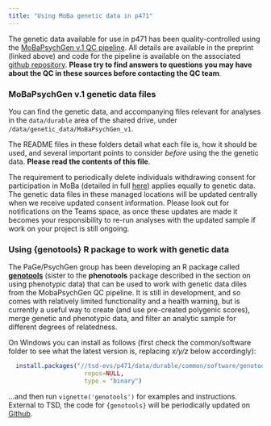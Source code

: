 ```yaml
---
title: "Using MoBa genetic data in p471"
---
```


The genetic data available for use in p471 has been quality-controlled using the [MoBaPsychGen v.1 QC pipeline](https://www.biorxiv.org/content/10.1101/2022.06.23.496289v1). All details are available in the preprint (linked above) and code for the pipeline is available on the associated [github repository](https://github.com/psychgen/MoBaPsychGen-QC-pipeline). **Please try to find answers to questions you may have about the QC in these sources before contacting the QC team**.

### MoBaPsychGen v.1 genetic data files

You can find the genetic data, and accompanying files relevant for analyses in the `data/durable` area of the shared drive, under `/data/genetic_data/MoBaPsychGen_v1`.

The README files in these folders detail what each file is, how it should be used, and several important points to consider *before* using the the genetic data. **Please read the contents of this file**.

The requirement to periodically delete individuals withdrawing consent for participation in MoBa (detailed in full [here](https://osf.io/necbg/wiki/Using%20MoBa%20phenotype%20data/)) applies equally to genetic data. The genetic data files in these managed locations will be updated centrally when we receive updated consent information. Please look out for notifications on the Teams space, as once these updates are made it becomes your responsibility to re-run analyses with the updated sample if work on your project is still ongoing.

### Using {genotools} R package to work with genetic data

The PaGe/PsychGen group has been developing an R package called [**genotools**](https://github.com/psychgen/genotools) (sister to the **phenotools** package described in the section on using phenotypic data) that can be used to work with genetic data diles from the MobaPsychGen QC pipeline. It is still in development, and so comes with relatively limited functionality and a health warning, but is currently a useful way to create (and use pre-created polygenic scores), merge genetic and phenotypic data, and filter an analytic sample for different degrees of relatedness.

On Windows you can install as follows (first check the common/software folder to see what the latest version is, replacing *x/y/z* below accordingly):

``` r
  install.packages("//tsd-evs/p471/data/durable/common/software/genotools_x.y.z.zip", 
                     repos=NULL,
                     type = "binary")
```

...and then run `vignette('genotools')` for examples and instructions. External to TSD, the code for `{genotools}` will be periodically updated on [Github](https://github.com/psychgen/genotools).


